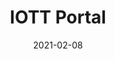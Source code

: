 ---
title: IOTT Portal
category: Project
tag: Community,IoT,Governance
status: publish
date: 2021-02-08
slug: Explore the IoTeX global device/user footprint on the IOTT (Internet of Trusted Things) Portal!
website: https://iott.network
twitter:
logo: /img/IOTT Portal.png
featured_img: https://wp.gcap1.iotex.io/wp-content/uploads/2021/02/iott-header.png
telegram:
---